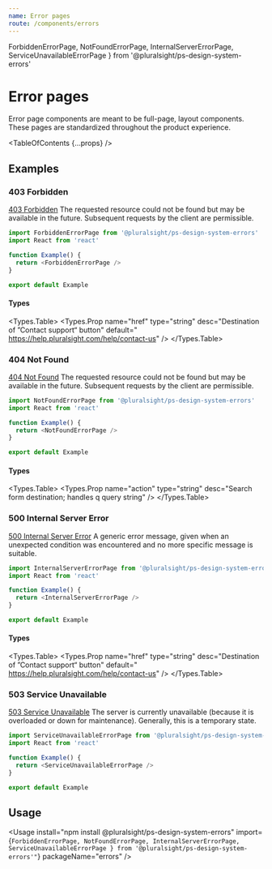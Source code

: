 ```yaml
---
name: Error pages
route: /components/errors
---
```


  ForbiddenErrorPage,
  NotFoundErrorPage,
  InternalServerErrorPage,
  ServiceUnavailableErrorPage
} from '@pluralsight/ps-design-system-errors'

# Error pages

<Intro>
  Error page components are meant to be full-page, layout components. These pages are standardized throughout the product experience.
</Intro>

<TableOfContents {...props} />

## Examples

### 403 Forbidden

[403 Forbidden](https://httpstatuses.com/403) The requested resource could not be found but may be available in the future. Subsequent requests by the client are permissible.

```typescript
import ForbiddenErrorPage from '@pluralsight/ps-design-system-errors'
import React from 'react'

function Example() {
  return <ForbiddenErrorPage />
}

export default Example
```

#### Types

<Types.Table>
  <Types.Prop name="href" type="string" desc="Destination of ”Contact support“ button" default="
  https://help.pluralsight.com/help/contact-us" />
</Types.Table>

### 404 Not Found

[404 Not Found](https://httpstatuses.com/404) The requested resource could not be found but may be available in the future. Subsequent requests by the client are permissible.

```typescript
import NotFoundErrorPage from '@pluralsight/ps-design-system-errors'
import React from 'react'

function Example() {
  return <NotFoundErrorPage />
}

export default Example
```

#### Types

<Types.Table>
  <Types.Prop name="action" type="string" desc="Search form destination; handles q query string" />
</Types.Table>

### 500 Internal Server Error

[500 Internal Server Error](https://httpstatuses.com/500) A generic error message, given when an unexpected condition was encountered and no more specific message is suitable.

```typescript
import InternalServerErrorPage from '@pluralsight/ps-design-system-errors'
import React from 'react'

function Example() {
  return <InternalServerErrorPage />
}

export default Example
```

#### Types

<Types.Table>
  <Types.Prop name="href" type="string" desc="Destination of ”Contact support“ button" default="
  https://help.pluralsight.com/help/contact-us" />
</Types.Table>

### 503 Service Unavailable

[503 Service Unavailable](https://httpstatuses.com/503) The server is currently unavailable (because it is overloaded or down for maintenance). Generally, this is a temporary state.

```typescript
import ServiceUnavailableErrorPage from '@pluralsight/ps-design-system-errors'
import React from 'react'

function Example() {
  return <ServiceUnavailableErrorPage />
}

export default Example
```

## Usage

<Usage
  install="npm install @pluralsight/ps-design-system-errors"
  import={`
  ForbiddenErrorPage,
  NotFoundErrorPage,
  InternalServerErrorPage,
  ServiceUnavailableErrorPage
} from '@pluralsight/ps-design-system-errors'"
  `}
  packageName="errors"
/>



